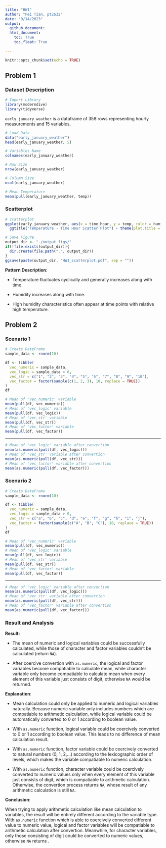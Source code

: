 ```yaml
---
title: "HW1"
author: "Pei Tian, pt2632"
date: "9/14/2023"
output: 
  github_document:
  html_document:
    toc: True
    toc_float: True
  
---
```


```r
knitr::opts_chunk$set(echo = TRUE)
```

## Problem 1

### Dataset Description
```r
# Import Library
library(moderndive)
library(tidyverse)
```
`early_january_weather` is a dataframe of 358 rows representing hourly measurements and 15 variables.
```r
# Load Data
data("early_january_weather")
head(early_january_weather, 5)
```
```r
# Variables Name
colnames(early_january_weather)
```

```r
# Row Size
nrow(early_january_weather)
```

```r
# Column Size
ncol(early_january_weather)
```

```r
# Mean Temperature
mean(pull(early_january_weather, temp))
```

### Scatterplot
```r
# scatterplot
ggplot(early_january_weather, aes(x = time_hour, y = temp, color = humid)) + geom_point() + 
  ggtitle("Temperature - Time Hour Scatter Plot") + theme(plot.title = element_text(hjust = 0.5))
```
```r
# Save Figure
output_dir <- "./output_figs/"
if(!file.exists(output_dir)){
  dir.create(file.path(".", output_dir))
}
ggsave(paste(output_dir, "HW1_scatterplot.pdf", sep = ""))
```


**Pattern Description**: 

- Temperature fluctuates cyclically and generally increases along with time.

- Humidity increases along with time.

- High humidity characteristics often appear at time points with relative high temperature.

## Problem 2
### Scenario 1
```r
# Create DateFrame
sample_data <- rnorm(10)

df <- tibble(
  vec_numeric = sample_data,
  vec_logic = sample_data > 0,
  vec_str = c("1", "2", "3", "4", "5", "6", "7", "8", "9", "10"),
  vec_factor = factor(sample(c(1, 2, 3), 10, replace = TRUE))
)
df
```

```r
# Mean of 'vec_numeric' variable
mean(pull(df, vec_numeric))
# Mean of 'vec_logic' variable
mean(pull(df, vec_logic))
# Mean of 'vec_str' variable
mean(pull(df, vec_str))
# Mean of 'vec_factor' variable
mean(pull(df, vec_factor))
```

<hr>
```r
# Mean of 'vec_logic' variable after convertion
mean(as.numeric(pull(df, vec_logic)))
# Mean of 'vec_str' variable after convertion
mean(as.numeric(pull(df, vec_str)))
# Mean of 'vec_factor' variable after convertion
mean(as.numeric(pull(df, vec_factor)))
```

### Scenario 2
```r
# Create DateFrame
sample_data <- rnorm(10)

df <- tibble(
  vec_numeric = sample_data,
  vec_logic = sample_data > 0,
  vec_str = c("a", "b", "c", "d", "e", "f", "g", "h", "i", "j"),
  vec_factor = factor(sample(c("A", "B", "C"), 10, replace = TRUE))
)
df
```

```r
# Mean of 'vec_numeric' variable
mean(pull(df, vec_numeric))
# Mean of 'vec_logic' variable
mean(pull(df, vec_logic))
# Mean of 'vec_str' variable
mean(pull(df, vec_str))
# Mean of 'vec_factor' variable
mean(pull(df, vec_factor))
```
<hr>

```r
# Mean of 'vec_logic' variable after convertion
mean(as.numeric(pull(df, vec_logic)))
# Mean of 'vec_str' variable after convertion
mean(as.numeric(pull(df, vec_str)))
# Mean of 'vec_factor' variable after convertion
mean(as.numeric(pull(df, vec_factor)))
```



### Result and Analysis
**Result: ** 

- The mean of numeric and logical variables could be successfully calculated, while those of character and factor variables couldn't be calculated (return `NA`).

- After coercive convertion with `as.numeric`, the logical and factor variables become compatiable to calculate mean, while character variable only become compatiable to calculate mean when every element of this variable just consists of digit, otherwise `NA` would be returned. 

**Explanation: **

- Mean calculation could only be applied to numeric and logical variables naturally. Because numeric variable only includes numbers which are compatiable to arithmetic calculation, while logical variable could be automatically converted to 0 or 1 according to boolean value.

- With `as.numeric` function, logical variable could be coercively converted to 0 or 1 according to boolean value. This leads to no difference of mean calculation result. 

- With `as.numeric` function, factor variable could be coercively converted to natural numbers (0, 1, 2,...) according to the lexicographic order of levels, which makes the variable compatiable to numeric calculation.

- With `as.numeric` function, character variable could be coercively converted to numeric values only when every element of this variable just consists of digit, which is compatiable to arithmetic calculation. Otherwise, the convertion process returns `NA`, whose result of any arithmetic calculation is still `NA`.


**Conclusion: **

When trying to apply arithmetic calculation like mean calculation to variables, the result will be entirely different according to the variable type. With `as.numeric` function which is able to coercively converted different value to numeric value, logical and factor variables will be compatiable to arithmetic calculation after convertion. Meanwhile, for character variables, only those consisting of digit could be converted to numeric values, otherwise `NA` returns .
